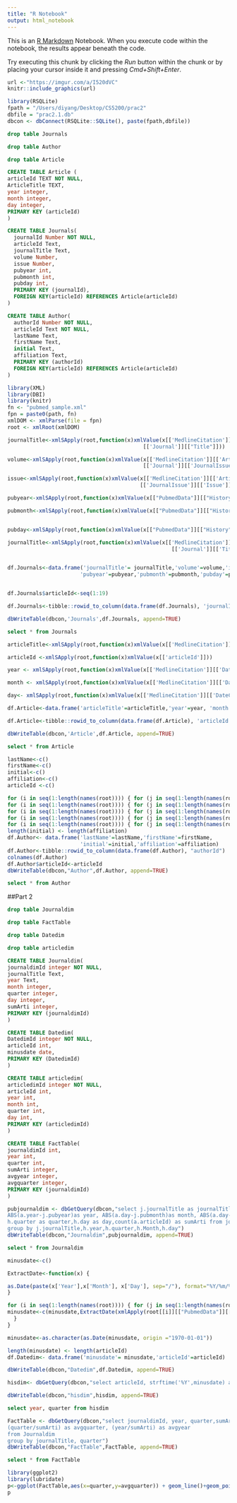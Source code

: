 ```yaml
---
title: "R Notebook"
output: html_notebook
---
```


This is an [R Markdown](http://rmarkdown.rstudio.com) Notebook. When you execute code within the notebook, the results appear beneath the code. 

Try executing this chunk by clicking the *Run* button within the chunk or by placing your cursor inside it and pressing *Cmd+Shift+Enter*. 

```r
url <-"https://imgur.com/a/I520dVC"
knitr::include_graphics(url)
```



```r
library(RSQLite)
fpath = "/Users/diyang/Desktop/CS5200/prac2"
dbfile = "prac2.1.db"
dbcon <- dbConnect(RSQLite::SQLite(), paste(fpath,dbfile))
```


```sql
drop table Journals
```

```sql
drop table Author
```

```sql
drop table Article
```

```sql
CREATE TABLE Article ( 
articleId TEXT NOT NULL, 
ArticleTitle TEXT, 
year integer,
month integer,
day integer,
PRIMARY KEY (articleId) 
)
```


```sql
CREATE TABLE Journals(
  journalId Number NOT NULL,
  articleId Text,
  journalTitle Text,
  volume Number,
  issue Number,
  pubyear int,
  pubmonth int,
  pubday int,
  PRIMARY KEY (journalId),
  FOREIGN KEY(articleId) REFERENCES Article(articleId)
)
```


```sql
CREATE TABLE Author(
  authorId Number NOT NULL,
  articleId Text NOT NULL,
  lastName Text,
  firstName Text,
  initial Text,
  affiliation Text,
  PRIMARY KEY (authorId)
  FOREIGN KEY(articleId) REFERENCES Article(articleId)
)
```

```r
library(XML)
library(DBI)
library(knitr)
fn <- "pubmed_sample.xml"
fpn = paste0(path, fn)
xmlDOM <- xmlParse(file = fpn)
root <- xmlRoot(xmlDOM)
```


```r

journalTitle<-xmlSApply(root,function(x)xmlValue(x[['MedlineCitation']][['Article']]
                                           [['Journal']][["Title"]]))

volume<-xmlSApply(root,function(x)xmlValue(x[['MedlineCitation']][['Article']]
                                           [['Journal']][['JournalIssue']][['Volume']]))

issue<-xmlSApply(root,function(x)xmlValue(x[['MedlineCitation']][['Article']][['Journal']]
                                          [['JournalIssue']][['Issue']]))

pubyear<-xmlSApply(root,function(x)xmlValue(x[["PubmedData"]][["History"]][["PubMedPubDate"]][['Year']]))

pubmonth<-xmlSApply(root,function(x)xmlValue(x[["PubmedData"]][["History"]][["PubMedPubDate"]][['Month']]))


pubday<-xmlSApply(root,function(x)xmlValue(x[["PubmedData"]][["History"]][["PubMedPubDate"]][['Day']]))

journalTitle<-xmlSApply(root,function(x)xmlValue(x[['MedlineCitation']][['Article']]
                                                    [['Journal']][['Title']]))


df.Journals<-data.frame('journalTitle'= journalTitle,'volume'=volume,'issue'=issue,
                       'pubyear'=pubyear,'pubmonth'=pubmonth,'pubday'=pubday)


df.Journals$articleId<-seq(1:19)

df.Journals<-tibble::rowid_to_column(data.frame(df.Journals), 'journalId')

dbWriteTable(dbcon,'Journals',df.Journals, append=TRUE) 

```


```sql
select * from Journals
```


```r
articleTitle<-xmlSApply(root,function(x)xmlValue(x[['MedlineCitation']][['Article']][['ArticleTitle']]))

articleId <-xmlSApply(root,function(x)xmlValue(x[['articleId']]))

year <- xmlSApply(root,function(x)xmlValue(x[['MedlineCitation']][['DateCreated']][['Year']]))

month <- xmlSApply(root,function(x)xmlValue(x[['MedlineCitation']][['DateCreated']][['Month']]))

day<- xmlSApply(root,function(x)xmlValue(x[['MedlineCitation']][['DateCreated']][['Day']]))

df.Article<-data.frame('articleTitle'=articleTitle,'year'=year, 'month'=month,'day'=day)

df.Article<-tibble::rowid_to_column(data.frame(df.Article), 'articleId')

dbWriteTable(dbcon,'Article',df.Article, append=TRUE)
```

```sql
select * from Article
```


```r
lastName<-c()
firstName<-c()
initial<-c() 
affiliation<-c()
articleId <-c()

for (i in seq(1:length(names(root)))) { for (j in seq(1:length(names(root[[i]][['MedlineCitation']][['Article']][['AuthorList']])))) { lastName<-c(lastName,xmlValue(root[[i]][['MedlineCitation']][['Article']][['AuthorList']][[j]][['LastName']]) ) } }
for (i in seq(1:length(names(root)))) { for (j in seq(1:length(names(root[[i]][['MedlineCitation']][['Article']][['AuthorList']])))) { firstName<-c(firstName,xmlValue(root[[i]][['MedlineCitation']][['Article']][['AuthorList']][[j]][["ForeName"]])) } }
for (i in seq(1:length(names(root)))) { for (j in seq(1:length(names(root[[i]][['MedlineCitation']][['Article']][['AuthorList']])))) { initial<-c(initials,xmlValue(root[[i]][['MedlineCitation']][['Article']][['AuthorList']][[j]][['Initials']]) ) } }
for (i in seq(1:length(names(root)))) { for (j in seq(1:length(names(root[[i]][['MedlineCitation']][['Article']][['AuthorList']])))) { affiliation<-c(affiliation,xmlValue(root[[i]][['MedlineCitation']][['Article']][['AuthorList']][[j]][["Affiliation"]]) ) } }
for (i in seq(1:length(names(root)))) { for (j in seq(1:length(names(root[[i]][['MedlineCitation']][['Article']][['AuthorList']])))) { articleId<-c(articleId,i) } }
length(initial) <- length(affiliation)
df.Author<- data.frame('lastName'=lastName,'firstName'=firstName,
                       'initial'=initial,'affiliation'=affiliation)
df.Author<-tibble::rowid_to_column(data.frame(df.Author), "authorId")
colnames(df.Author)
df.Author$articleId<-articleId
dbWriteTable(dbcon,"Author",df.Author, append=TRUE)
```


```sql
select * from Author
```


##Part 2

```sql
drop table Journaldim
```

```sql
drop table FactTable
```

```sql
drop table Datedim
```

```sql
drop table articledim
```


```sql
CREATE TABLE Journaldim(
journaldimId integer NOT NULL,
journalTitle Text,
year Text,
month integer,
quarter integer,
day integer,
sumArti integer,
PRIMARY KEY (journaldimId)
)
```

```sql
CREATE TABLE Datedim(
DatedimId integer NOT NULL,
articleId int,
minusdate date,
PRIMARY KEY (DatedimId)
)
```

```sql
CREATE TABLE articledim(
articledimId integer NOT NULL,
articleId int,
year int,
month int,
quarter int,
day int,
PRIMARY KEY (articledimId)
)
```

```sql
CREATE TABLE FactTable(
journaldimId int,
year int,
quarter int,
sumArti integer,
avgyear integer,
avgquarter integer,
PRIMARY KEY (journaldimId)
)
```

```r
pubjournaldim <- dbGetQuery(dbcon,"select j.journalTitle as journalTitle,
ABS(a.year-j.pubyear)as year, ABS(a.day-j.pubmonth)as month, ABS(a.day-j.pubday)as day,
h.quarter as quarter,h.day as day,count(a.articleId) as sumArti from journals as J, hisdim as h, Article as a where a.articleId = j.articleId and j.articleId = h.articleId
group by j.journalTitle,h.year,h.quarter,h.Month,h.day")
dbWriteTable(dbcon,"Journaldim",pubjournaldim, append=TRUE)
```

```sql
select * from Journaldim
```


```r
minusdate<-c()

ExtractDate<-function(x) {

as.Date(paste(x['Year'],x['Month'], x['Day'], sep="/"), format="%Y/%m/%d")
}

for (i in seq(1:length(names(root)))) { for (j in seq(1:length(names(root[[i]][["PubmedData"]][["History"]])))){
minusdate<-c(minusdate,ExtractDate(xmlApply(root[[i]][["PubmedData"]][["History"]][[j]],function(x)xmlValue(x)) ) )
  }
}

minusdate<-as.character(as.Date(minusdate, origin ="1970-01-01"))

length(minusdate) <- length(articleId)
df.Datedim<- data.frame('minusdate'= minusdate,'articleId'=articleId)

dbWriteTable(dbcon,"Datedim",df.Datedim, append=TRUE)
```

```r
hisdim<- dbGetQuery(dbcon,"select articleId, strftime('%Y',minusdate) as 'year', strftime('%m',minusdate) as 'month',CASE WHEN cast(strftime('%m', minusdate) as integer) BETWEEN 1 AND 3 THEN 1 WHEN cast(strftime('%m', minusdate) as integer) BETWEEN 4 and 6 THEN 2 WHEN cast(strftime('%m', minusdate) as integer) BETWEEN 7 and 9 THEN 3 ELSE 4 END as quarter,strftime('%d',minusdate) as 'day' from Datedim")

dbWriteTable(dbcon,"hisdim",hisdim, append=TRUE)
```

```sql
select year, quarter from hisdim
```  

```r
FactTable <- dbGetQuery(dbcon,"select journaldimId, year, quarter,sumArti,
(quarter/sumArti) as avgquarter, (year/sumArti) as avgyear
from Journaldim
group by journalTitle, quarter")
dbWriteTable(dbcon,"FactTable",FactTable, append=TRUE)
```

```sql
select * from FactTable

```



```r
library(ggplot2)
library(lubridate)
p<-ggplot(FactTable,aes(x=quarter,y=avgquarter)) + geom_line()+geom_point() + ggtitle("elapsed per quarter")
p
```



























